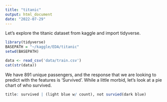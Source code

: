 ```yaml
---
title: "titanic"
output: html_document
date: "2022-07-29"
---
```

Let's explore the titanic dataset from kaggle and import tidyverse.

```r
library(tidyverse)
BASEPATH = "~/kaggle/EDA/titanic"
setwd(BASEPATH)

data <- read_csv('data/train.csv')
cat(str(data))
```
We have 891 unique passengers, and the response that we are looking to predict with the features is 'Survived'. While a little morbid, let's look at a pie chart of who survived.
```r
title: survived | (light blue w/ count), not survied(dark blue)
```
